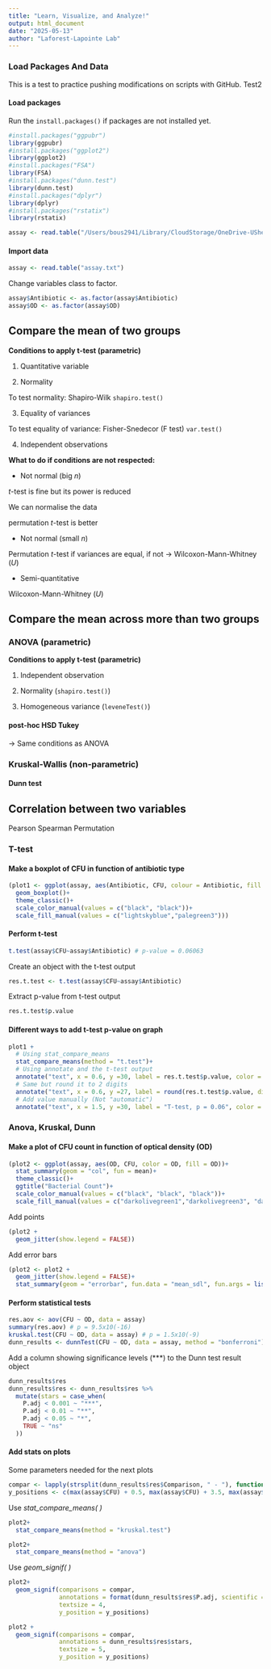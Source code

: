 ```yaml
---
title: "Learn, Visualize, and Analyze!"
output: html_document
date: "2025-05-13"
author: "Laforest-Lapointe Lab"
---
```


### Load Packages And Data
This is a test to practice pushing modifications on scripts with GitHub.
Test2

#### Load packages   
Run the `install.packages()` if packages are not installed yet.
```r
#install.packages("ggpubr")
library(ggpubr)
#install.packages("ggplot2")
library(ggplot2)
#install.packages("FSA")
library(FSA)
#install.packages("dunn.test")
library(dunn.test)
#install.packages("dplyr")
library(dplyr)
#install.packages("rstatix")
library(rstatix)
```

```r
assay <- read.table("/Users/bous2941/Library/CloudStorage/OneDrive-USherbrooke/PhD_SOPHIE_BOUTIN/TEACHING/RWORKSHOP_2025/assay.txt")
```

#### Import data
```r
assay <- read.table("assay.txt")
```
Change variables class to factor.
```r
assay$Antibiotic <- as.factor(assay$Antibiotic)
assay$OD <- as.factor(assay$OD)
```


## Compare the mean of two groups

**Conditions to apply t-test (parametric)** 

1. Quantitative variable 

2. Normality 

To test normality: Shapiro-Wilk `shapiro.test()` 

3. Equality of variances 

To test equality of variance: Fisher-Snedecor (F test) `var.test()`

4. Independent observations 

**What to do if conditions are not respected:**

- Not normal (big *n*) 

*t*-test is fine but its power is reduced 

We can normalise the data 

permutation *t*-test is better 

- Not normal (small *n*) 

Permutation *t*-test if variances are equal, if not -> Wilcoxon-Mann-Whitney (*U*) 

- Semi-quantitative 

Wilcoxon-Mann-Whitney (*U*)


## Compare the mean across more than two groups

### ANOVA (parametric)

**Conditions to apply t-test (parametric)** 

1. Independent observation  

2. Normality (`shapiro.test()`) 

3. Homogeneous variance (`leveneTest()`) 

#### post-hoc HSD Tukey

-> Same conditions as ANOVA  


### Kruskal-Wallis (non-parametric)

#### Dunn test






## Correlation between two variables

Pearson
Spearman
Permutation









### T-test

#### Make a boxplot of CFU in function of antibiotic type
```r
(plot1 <- ggplot(assay, aes(Antibiotic, CFU, colour = Antibiotic, fill = Antibiotic))+
  geom_boxplot()+
  theme_classic()+
  scale_color_manual(values = c("black", "black"))+
  scale_fill_manual(values = c("lightskyblue","palegreen3")))
```

#### Perform t-test
```r
t.test(assay$CFU~assay$Antibiotic) # p-value = 0.06063
```
Create an object with the t-test output
```r
res.t.test <- t.test(assay$CFU~assay$Antibiotic)
```
Extract p-value from t-test output
```r
res.t.test$p.value
```

#### Different ways to add t-test p-value on graph
```r
plot1 +
  # Using stat_compare_means
  stat_compare_means(method = "t.test")+
  # Using annotate and the t-test output
  annotate("text", x = 0.6, y =30, label = res.t.test$p.value, color = "red")+
  # Same but round it to 2 digits
  annotate("text", x = 0.6, y =27, label = round(res.t.test$p.value, digits = 2), color = "blue")+
  # Add value manually (Not "automatic")
  annotate("text", x = 1.5, y =30, label = "T-test, p = 0.06", color = "darkgreen")
```

### Anova, Kruskal, Dunn

#### Make a plot of CFU count in function of optical density (OD)
```r
(plot2 <- ggplot(assay, aes(OD, CFU, color = OD, fill = OD))+
  stat_summary(geom = "col", fun = mean)+
  theme_classic()+
  ggtitle("Bacterial Count")+
  scale_color_manual(values = c("black", "black", "black"))+
  scale_fill_manual(values = c("darkolivegreen1","darkolivegreen3", "darkolivegreen4")))
```

Add points
```r
(plot2 +
  geom_jitter(show.legend = FALSE))
```

Add error bars
```r
(plot2 <- plot2 +
  geom_jitter(show.legend = FALSE)+
  stat_summary(geom = "errorbar", fun.data = "mean_sdl", fun.args = list(mult = 1), width = 0.5, show.legend = FALSE))
```

#### Perform statistical tests
```r
res.aov <- aov(CFU ~ OD, data = assay)
summary(res.aov) # p = 9.5x10(-16)
kruskal.test(CFU ~ OD, data = assay) # p = 1.5x10(-9)
dunn_results <- dunnTest(CFU ~ OD, data = assay, method = "bonferroni")
```
Add a column showing significance levels (***) to the Dunn test result object
```r
dunn_results$res
dunn_results$res <- dunn_results$res %>%
  mutate(stars = case_when(
    P.adj < 0.001 ~ "***",
    P.adj < 0.01 ~ "**",
    P.adj < 0.05 ~ "*",
    TRUE ~ "ns"
  ))
```

#### Add stats on plots
Some parameters needed for the next plots
```r
compar <- lapply(strsplit(dunn_results$res$Comparison, " - "), function(x) x)
y_positions <- c(max(assay$CFU) + 0.5, max(assay$CFU) + 3.5, max(assay$CFU) + 7)
```

Use *stat_compare_means( )*
```r
plot2+
  stat_compare_means(method = "kruskal.test")

plot2+
  stat_compare_means(method = "anova")
```

Use *geom_signif( )*
```r
plot2+
  geom_signif(comparisons = compar, 
              annotations = format(dunn_results$res$P.adj, scientific = TRUE),
              textsize = 4,  
              y_position = y_positions) 

plot2 +
  geom_signif(comparisons = compar, 
              annotations = dunn_results$res$stars,
              textsize = 5,  
              y_position = y_positions)
```


```r
```









